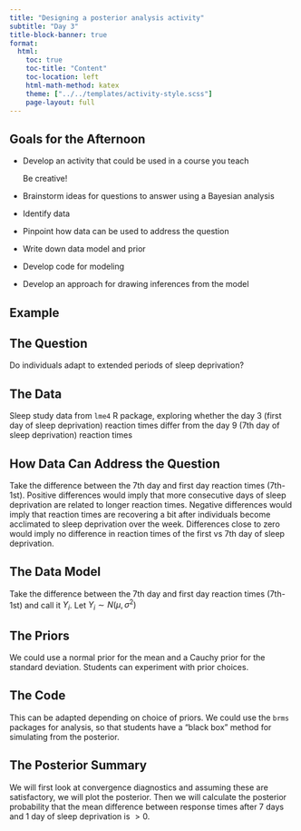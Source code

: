 ```yaml
---
title: "Designing a posterior analysis activity"
subtitle: "Day 3"
title-block-banner: true
format:
  html:
    toc: true
    toc-title: "Content"
    toc-location: left
    html-math-method: katex
    theme: ["../../templates/activity-style.scss"]
    page-layout: full
---
```


## Goals for the Afternoon

-   Develop an activity that could be used in a course you teach

    Be creative!
    
-   Brainstorm ideas for questions to answer using a Bayesian analysis

-   Identify data 

-   Pinpoint how data can be used to address the question

-   Write down data model and prior

-   Develop code for modeling

-   Develop an approach for drawing inferences from the model

## Example

::: {.callout-caution collapse="true"}
## The Question

Do individuals adapt to extended periods of sleep deprivation?
:::


::: {.callout-caution collapse="true"}
## The Data

Sleep study data from `lme4` R package, exploring whether the day 3 (first day of sleep deprivation) reaction times differ from the day 9 (7th day of sleep deprivation) reaction times

:::

::: {.callout-caution collapse="true"}
## How Data Can Address the Question

Take the difference between the 7th day and first day reaction times (7th-1st).  Positive differences would imply that more consecutive days of sleep deprivation are related to longer reaction times.  Negative differences would imply that reaction times are recovering a bit after individuals become acclimated to sleep deprivation over the week.  Differences close to zero would imply no difference in reaction times of the first vs 7th day of sleep deprivation.

:::

::: {.callout-caution collapse="true"}
## The Data Model

Take the difference between the 7th day and first day reaction times (7th-1st) and call it $Y_i$.  Let $Y_i \sim N(\mu,\sigma^2)$

:::

::: {.callout-caution collapse="true"}
## The Priors

We could use a normal prior for the mean and a Cauchy prior for the standard deviation. Students can experiment with prior choices.

:::

::: {.callout-caution collapse="true"}
## The Code

This can be adapted depending on choice of priors. We could use the `brms` packages for analysis, so that students have a "black box" method for simulating from the posterior.

:::
   
   
::: {.callout-caution collapse="true"}
## The Posterior Summary

We will first look at convergence diagnostics and assuming these are satisfactory, we will plot the posterior. Then we will calculate the posterior probability that the mean difference between response times after 7 days and 1 day of sleep deprivation is $>0$.

::: 


